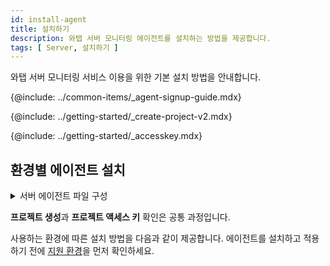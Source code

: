 ```yaml
---
id: install-agent
title: 설치하기
description: 와탭 서버 모니터링 에이전트를 설치하는 방법을 제공합니다.
tags: [ Server, 설치하기 ]
---
```



와탭 서버 모니터링 서비스 이용을 위한 기본 설치 방법을 안내합니다.

{@include: ../common-items/_agent-signup-guide.mdx}   

<Youtube ko='ZLPbs0jnF9k' en='GHev0jbMrIQ' ja='GHev0jbMrIQ' />

{@include: ../getting-started/_create-project-v2.mdx}

{@include: ../getting-started/_accesskey.mdx}

## 환경별 에이전트 설치

<details>
<summary>서버 에이전트 파일 구성</summary>

{@include: ../common-items/_sv-cpf.mdx} 

{@include: ../common-items/_sv-lf-cpf.mdx}  

{@include: ../common-items/_sv-w-cpf.mdx} 

</details>

**프로젝트 생성**과 **프로젝트 액세스 키** 확인은 공통 과정입니다. 

사용하는 환경에 따른 설치 방법을 다음과 같이 제공합니다. 에이전트를 설치하고 적용하기 전에 [지원 환경](supported-spec)을 먼저 확인하세요.

<DocCardList/>
